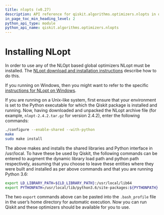 ```yaml
---
title: nlopts (v0.27)
description: API reference for qiskit.algorithms.optimizers.nlopts in qiskit v0.27
in_page_toc_min_heading_level: 2
python_api_type: module
python_api_name: qiskit.algorithms.optimizers.nlopts
---
```


<span id="module-qiskit.algorithms.optimizers.nlopts" />

<span id="qiskit-algorithms-optimizers-nlopts" />

<span id="id1" />

# Installing NLopt

In order to use any of the NLOpt based global optimizers NLopt must be installed. The [NLopt download and installation instructions](https://nlopt.readthedocs.io/en/latest/#download-and-installation) describe how to do this.

If you running on Windows, then you might want to refer to the specific [instructions for NLopt on Windows](https://nlopt.readthedocs.io/en/latest/NLopt_on_Windows/).

If you are running on a Unix-like system, first ensure that your environment is set to the Python executable for which the Qiskit package is installed and running. Now, having downloaded and unpacked the NLopt archive file (for example, `nlopt-2.4.2.tar.gz` for version 2.4.2), enter the following commands:

```sh
./configure --enable-shared --with-python
make
sudo make install
```

The above makes and installs the shared libraries and Python interface in /usr/local. To have these be used by Qiskit, the following commands can be entered to augment the dynamic library load path and python path respectively, assuming that you choose to leave these entities where they were built and installed as per above commands and that you are running Python 3.6:

```sh
export LD_LIBRARY_PATH=${LD_LIBRARY_PATH}:/usr/local/lib64
export PYTHONPATH=/usr/local/lib/python3.6/site-packages:${PYTHONPATH}
```

The two `export` commands above can be pasted into the `.bash_profile` file in the user’s home directory for automatic execution. Now you can run Qiskit and these optimizers should be available for you to use.

